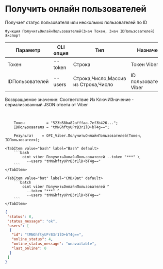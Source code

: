 ﻿---
sidebar_position: 4
---


# Получить онлайн пользователей
 Получает статус пользователя или нескольких пользователей по ID



`Функция ПолучитьОнлайнПользователей(Знач Токен, Знач IDПользователей) Экспорт`

  | Параметр | CLI опция | Тип | Назначение |
  |-|-|-|-|
  | Токен | --token | Строка | Токен Viber |
  | IDПользователей | --users | Строка,Число,Массив из Строка,Число | ID пользователей(я) Viber |

  
  Возвращаемое значение:   Соответствие Из КлючИЗначение - сериализованный JSON ответа от Viber

<br/>




```bsl title="Пример кода"
    Токен          = "523b58ba82afffaa-7ef3b426...";
    IDПользователя = "tMNGhftyUPrB3r1lD+bT4g==";

    Результат    = OPI_Viber.ПолучитьОнлайнПользователей(Токен, IDПользователя);
```
    

 <Tabs>
  
    <TabItem value="bash" label="Bash" default>
        ```bash
            oint viber ПолучитьОнлайнПользователей --token "***" \
              --users "tMNGhftyUPrB3r1lD+bT4g=="
        ```
    </TabItem>
  
    <TabItem value="bat" label="CMD/Bat" default>
        ```batch
            oint viber ПолучитьОнлайнПользователей ^
              --token "***" ^
              --users "tMNGhftyUPrB3r1lD+bT4g=="
        ```
    </TabItem>
</Tabs>


```json title="Результат"
{
 "status": 0,
 "status_message": "ok",
 "users": [
  {
   "id": "tMNGhftyUPrB3r1lD+bT4g==",
   "online_status": 4,
   "online_status_message": "unavailable",
   "last_online": 0
  }
 ]
}
```
